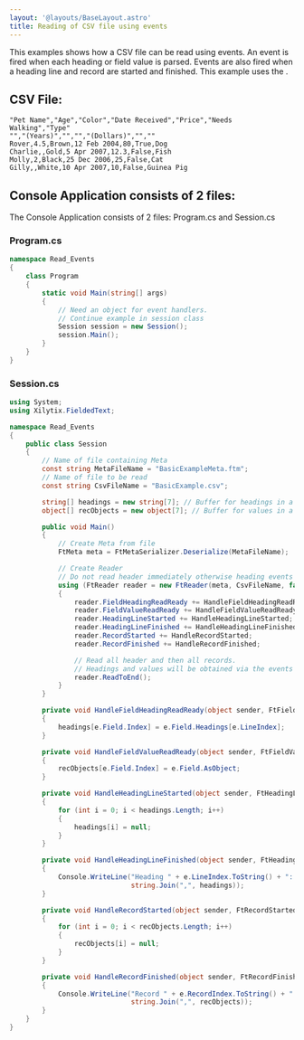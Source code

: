 ```yaml
---
layout: '@layouts/BaseLayout.astro'
title: Reading of CSV file using events
---
```



This examples shows how a CSV file can be read using events.  An event is fired when each heading or field value is parsed.  Events are also fired when a heading line and record are started and finished.  This example uses the <Link url={csharpBasicExampleMetaFilePage.url} text="Basic Example Meta File" />.

## CSV File:

```text
"Pet Name","Age","Color","Date Received","Price","Needs Walking","Type"
"","(Years)","","","(Dollars)","",""
Rover,4.5,Brown,12 Feb 2004,80,True,Dog
Charlie,,Gold,5 Apr 2007,12.3,False,Fish
Molly,2,Black,25 Dec 2006,25,False,Cat
Gilly,,White,10 Apr 2007,10,False,Guinea Pig
```

## Console Application consists of 2 files: 

The Console Application consists of 2 files: Program.cs and Session.cs

### Program.cs

```csharp
namespace Read_Events
{
    class Program
    {
        static void Main(string[] args)
        {
            // Need an object for event handlers.
            // Continue example in session class
            Session session = new Session();
            session.Main();
        }
    }
}
```

### Session.cs

```csharp
using System;
using Xilytix.FieldedText;

namespace Read_Events
{
    public class Session
    {
        // Name of file containing Meta
        const string MetaFileName = "BasicExampleMeta.ftm";
        // Name of file to be read
        const string CsvFileName = "BasicExample.csv";

        string[] headings = new string[7]; // Buffer for headings in a heading line
        object[] recObjects = new object[7]; // Buffer for values in a record

        public void Main()
        {
            // Create Meta from file
            FtMeta meta = FtMetaSerializer.Deserialize(MetaFileName);

            // Create Reader
            // Do not read header immediately otherwise heading events will not fire
            using (FtReader reader = new FtReader(meta, CsvFileName, false))
            {
                reader.FieldHeadingReadReady += HandleFieldHeadingReadReady;
                reader.FieldValueReadReady += HandleFieldValueReadReady;
                reader.HeadingLineStarted += HandleHeadingLineStarted;
                reader.HeadingLineFinished += HandleHeadingLineFinished;
                reader.RecordStarted += HandleRecordStarted;
                reader.RecordFinished += HandleRecordFinished;

                // Read all header and then all records.
                // Headings and values will be obtained via the events
                reader.ReadToEnd();
            }
        }

        private void HandleFieldHeadingReadReady(object sender, FtFieldHeadingReadyEventArgs e)
        {
            headings[e.Field.Index] = e.Field.Headings[e.LineIndex];
        }

        private void HandleFieldValueReadReady(object sender, FtFieldValueReadyEventArgs e)
        {
            recObjects[e.Field.Index] = e.Field.AsObject;
        }

        private void HandleHeadingLineStarted(object sender, FtHeadingLineStartedEventArgs e)
        {
            for (int i = 0; i < headings.Length; i++)
            {
                headings[i] = null;
            }
        }

        private void HandleHeadingLineFinished(object sender, FtHeadingLineFinishedEventArgs e)
        {
            Console.WriteLine("Heading " + e.LineIndex.ToString() + ": " +
                              string.Join(",", headings));
        }

        private void HandleRecordStarted(object sender, FtRecordStartedEventArgs e)
        {
            for (int i = 0; i < recObjects.Length; i++)
            {
                recObjects[i] = null;
            }
        }

        private void HandleRecordFinished(object sender, FtRecordFinishedEventArgs e)
        {
            Console.WriteLine("Record " + e.RecordIndex.ToString() + ": " +
                              string.Join(",", recObjects));
        }
    }
}
```